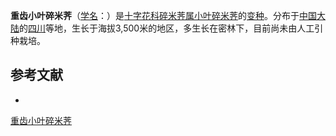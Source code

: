 {{Infraspeciesbox
| name = 重齿小叶碎米荠
| status = 
| status_system = 
| image =
| genus = Cardamine
| species link = 小叶碎米荠
| species = microzyga
| varietas = duplolobata
| authority = C. Y. Wu ex T. Y. Cheo
}}

'''重齿小叶碎米荠'''（[[学名|学名]]：{{lang|la|''Cardamine microzyga'' var. ''duplolobata''}}）是[[十字花科|十字花科]][[碎米荠属|碎米荠属]][[小叶碎米荠|小叶碎米荠]]的[[变种|变种]]。分布于[[中国大陆|中国大陆]]的[[四川|四川]]等地，生长于海拔3,500米的地区，多生长在密林下，目前尚未由人工引种栽培。

== 参考文献 ==
<div class="references-small">
* {{cite web| url =http://www.bioinfo.cn/db05/KmzwSpecies.php?action=view&id=29415| title =重齿小叶碎米荠（变种）| work =《中国高等植物数据库全库》| publisher =中国科学院微生物研究所| author =昆明植物研究所| accessdate =2009-02-26| deadurl =yes| archiveurl =https://web.archive.org/web/20160305071058/http://www.bioinfo.cn/db05/KmzwSpecies.php?action=view&id=29415| archivedate =2016-03-05}}
</div>
{{Taxonbar|from=Q18231297}}

[[Category:碎米荠属|重齿小叶碎米荠]]


{{植物小作品}}